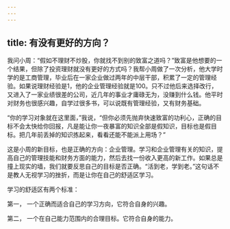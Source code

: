 ```yaml
---
---
---
```

title: 有没有更好的方向？
---




我问小周：“假如不理财不炒股，你就找不到别的致富之道吗？”致富是他想要的一个结果，但除了投资理财就没有更好的方式吗？我帮小周做了一次分析，他大学时学的是工商管理，毕业后在一家企业做过两年的中层干部，积累了一定的管理经验。如果说理财经验是1，他的企业管理经验就是100。只不过他后来选择改行，又进入了一家业绩很差的公司，近几年的事业才庸碌无为，没赚到什么钱。他平时对财务也很感兴趣，自学过很多书，可以说既有管理经验，又有财务基础。

“你的学习对象就在这里面，”我说，“但你必须先抛弃快速致富的功利心，正确的目标不会太快给你回报，凡是能让你一夜暴富的知识全部是假知识，目标也是假目标。把几年前丢掉的知识拣起来，看看还能不能派上用场？”

这是小周的新目标，也是正确的方向：企业管理。学习和企业管理有关的知识，提高自己的管理技能和财务方面的能力，然后去找一份收入更高的新工作。如果总是撞上现实的墙，我们就要反思自己的目标是否正确。“活到老，学到老。”这句话不是教人无视学习的挫折，而是让你在自己的舒适区学习。

学习的舒适区有两个标准：

第一， 一个正确而适合自己的学习方向，它符合自身的兴趣。

第二， 一个在自己能力范围内的合理目标。它符合自身的能力。